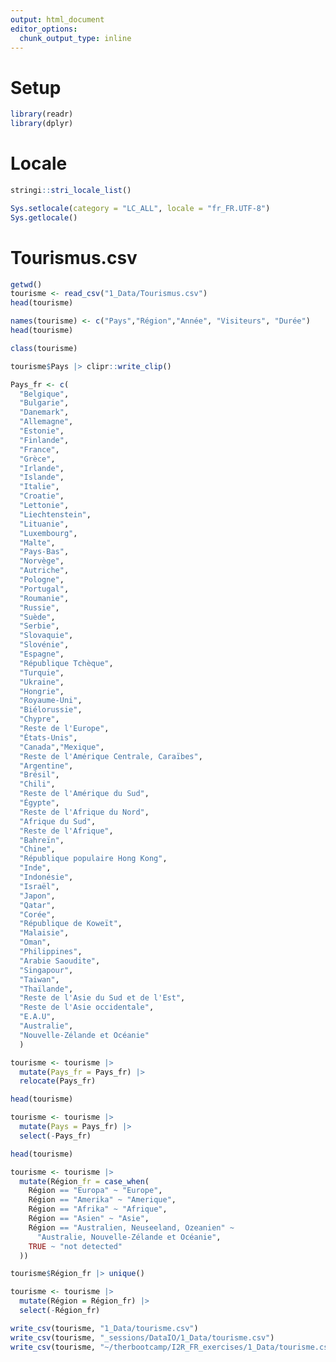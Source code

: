 ```yaml
---
output: html_document
editor_options: 
  chunk_output_type: inline
---
```


# Setup

```r
library(readr)
library(dplyr)
```


# Locale

```r
stringi::stri_locale_list()
```

```r
Sys.setlocale(category = "LC_ALL", locale = "fr_FR.UTF-8")
Sys.getlocale()
```

# Tourismus.csv

```r
getwd()
tourisme <- read_csv("1_Data/Tourismus.csv")
head(tourisme)

names(tourisme) <- c("Pays","Région","Année", "Visiteurs", "Durée")
head(tourisme)

class(tourisme)
```
```r
tourisme$Pays |> clipr::write_clip()

Pays_fr <- c(
  "Belgique", 
  "Bulgarie", 
  "Danemark",
  "Allemagne",
  "Estonie",
  "Finlande",
  "France",
  "Grèce",
  "Irlande",
  "Islande",
  "Italie",
  "Croatie",
  "Lettonie",
  "Liechtenstein",
  "Lituanie",
  "Luxembourg",
  "Malte",
  "Pays-Bas",
  "Norvège",
  "Autriche",
  "Pologne",
  "Portugal",
  "Roumanie",
  "Russie",
  "Suède",
  "Serbie",
  "Slovaquie",
  "Slovénie",
  "Espagne",
  "République Tchèque",
  "Turquie",
  "Ukraine",
  "Hongrie",
  "Royaume-Uni",
  "Biélorussie",
  "Chypre",
  "Reste de l'Europe",
  "États-Unis",
  "Canada","Mexique",
  "Reste de l'Amérique Centrale, Caraïbes",
  "Argentine",
  "Brésil",
  "Chili",
  "Reste de l'Amérique du Sud",
  "Égypte",
  "Reste de l'Afrique du Nord",
  "Afrique du Sud", 
  "Reste de l'Afrique",
  "Bahreïn",
  "Chine", 
  "République populaire Hong Kong",
  "Inde",
  "Indonésie",
  "Israël",
  "Japon",
  "Qatar",
  "Corée", 
  "République de Koweït",
  "Malaisie",
  "Oman",
  "Philippines",
  "Arabie Saoudite",
  "Singapour",
  "Taiwan",
  "Thaïlande",
  "Reste de l'Asie du Sud et de l'Est",
  "Reste de l'Asie occidentale",
  "E.A.U",
  "Australie",
  "Nouvelle-Zélande et Océanie"
  )

tourisme <- tourisme |> 
  mutate(Pays_fr = Pays_fr) |> 
  relocate(Pays_fr)

head(tourisme)
```

```r
tourisme <- tourisme |> 
  mutate(Pays = Pays_fr) |> 
  select(-Pays_fr)

head(tourisme)
```

```r
tourisme <- tourisme |> 
  mutate(Région_fr = case_when(
    Région == "Europa" ~ "Europe",
    Région == "Amerika" ~ "Amerique",
    Région == "Afrika" ~ "Afrique",
    Région == "Asien" ~ "Asie",
    Région == "Australien, Neuseeland, Ozeanien" ~ 
      "Australie, Nouvelle-Zélande et Océanie",
    TRUE ~ "not detected"
  ))

tourisme$Région_fr |> unique()
```
```r
tourisme <- tourisme |> 
  mutate(Région = Région_fr) |> 
  select(-Région_fr)
```

```r
write_csv(tourisme, "1_Data/tourisme.csv")
write_csv(tourisme, "_sessions/DataIO/1_Data/tourisme.csv")
write_csv(tourisme, "~/therbootcamp/I2R_FR_exercises/1_Data/tourisme.csv")
```


